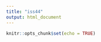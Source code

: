 ```yaml
---
title: "iss44"
output: html_document
---
```


```r
knitr::opts_chunk$set(echo = TRUE)
```

